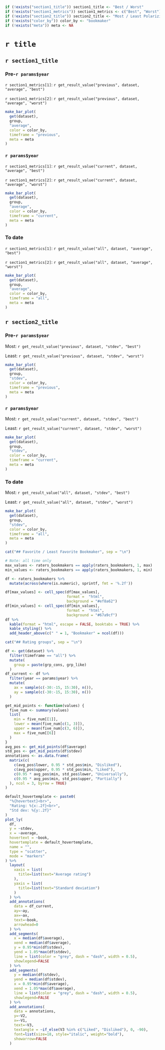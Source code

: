 ```r
if (!exists("section1_title")) section1_title <- "Best / Worst"
if (!exists("section1_metrics")) section1_metrics <- c("Best", "Worst")
if (!exists("section2_title")) section2_title <- "Most / Least Polarizing"
if (!exists("color_by")) color_by <- "bookmaker"
if (!exists("meta")) meta <- NA
```

# `r title`
## `r section1_title` {.tabset}
### Pre-`r params$year`

`r section1_metrics[1]`: `r get_result_value("previous", dataset, "average", "best")`

`r section1_metrics[2]`: `r get_result_value("previous", dataset, "average", "worst")`

```r
make_bar_plot(
  get(dataset),
  group,
  "average",
  color = color_by,
  timeframe = "previous",
  meta = meta
)
```
### `r params$year`

`r section1_metrics[1]`: `r get_result_value("current", dataset, "average", "best")`

`r section1_metrics[2]`: `r get_result_value("current", dataset, "average", "worst")`

```r
make_bar_plot(
  get(dataset),
  group,
  "average",
  color = color_by,
  timeframe = "current",
  meta = meta
)
```
### To date

`r section1_metrics[1]`: `r get_result_value("all", dataset, "average", "best")`

`r section1_metrics[2]`: `r get_result_value("all", dataset, "average", "worst")`

```r
make_bar_plot(
  get(dataset),
  group,
  "average",
  color = color_by,
  timeframe = "all",
  meta = meta
)
```

## `r section2_title` {.tabset}
### Pre-`r params$year`
Most: `r get_result_value("previous", dataset, "stdev", "best")`

Least: `r get_result_value("previous", dataset, "stdev", "worst")`

```r
make_bar_plot(
  get(dataset),
  group,
  "stdev",
  color = color_by,
  timeframe = "previous",
  meta = meta
)
```
### `r params$year`
Most: `r get_result_value("current", dataset, "stdev", "best")`

Least: `r get_result_value("current", dataset, "stdev", "worst")`

```r
make_bar_plot(
  get(dataset),
  group,
  "stdev",
  color = color_by,
  timeframe = "current",
  meta = meta
)
```
### To date
Most: `r get_result_value("all", dataset, "stdev", "best")`

Least: `r get_result_value("all", dataset, "stdev", "worst")`

```r
make_bar_plot(
  get(dataset),
  group,
  "stdev",
  color = color_by,
  timeframe = "all",
  meta = meta
)
```
<!-- TODO: Move additional chunks to their own files and add them as a paramter in the analysis list -->
```r
cat("## Favorite / Least Favorite Bookmaker", sep = "\n")
```
```r
# Note: all time only
max_values <- raters_bookmakers == apply(raters_bookmakers, 1, max)
min_values <- raters_bookmakers == apply(raters_bookmakers, 1, min)

df <- raters_bookmakers %>%
  mutate(across(where(is.numeric), sprintf, fmt = '%.2f'))

df[max_values] <- cell_spec(df[max_values],
                            format =  "html",
                            background = "#ef8a62")
df[min_values] <- cell_spec(df[min_values],
                            format =  "html",
                            background = "#67a9cf")
df %>%
  kable(format = "html", escape = FALSE, booktabs = TRUE) %>%
  kable_styling() %>%
  add_header_above(c(" " = 1, "Bookmaker" = ncol(df)))
```

```r
cat("## Rating groups", sep = "\n")
```
```r
df <- get(dataset) %>%
  filter(timeframe == "all") %>%
  mutate(
    group = paste(grp_cons, grp_like)
  )
df_current <- df %>%
  filter(year == params$year) %>%
  mutate(
    ax = sample(c(-30:-15, 15:30), n()),
    ay = sample(c(-30:-15, 15:30), n())
  )

get_mid_points <- function(values) {
  five_num <- summary(values)
  list(
    min = five_num[[1]],
    lower = mean(five_num[c(1, 3)]),
    upper = mean(five_num[c(3, 6)]),
    max = five_num[[6]]
  )
}
avg_pos <- get_mid_points(df$average)
std_pos <- get_mid_points(df$stdev)
annotations <- as.data.frame(
  matrix(c(
    c(avg_pos$lower, 0.95 * std_pos$min, "Disliked"),
    c(avg_pos$upper, 0.95 * std_pos$min, "Liked"),
    c(0.95 * avg_pos$min, std_pos$lower, "Universally"),
    c(0.95 * avg_pos$min, std_pos$upper, "Partially")
  ), ncol = 3, byrow = TRUE)
)

default_hovertemplate <- paste0(
  "%{hovertext}<br>",
  "Rating: %{x:.2f}<br>",
  "Std dev: %{y:.2f}"
)
plot_ly(
  df,
  y = ~stdev,
  x = ~average,
  hovertext = ~book,
  hovertemplate = default_hovertemplate,
  name = "",
  type = "scatter",
  mode = "markers"
) %>%
  layout(
    xaxis = list(
      title=list(text="Average rating")
    ),
    yaxis = list(
      title=list(text="Standard deviation")
    )
  ) %>%
  add_annotations(
    data = df_current,
    ay=~ay,
    ax=~ax,
    text=~book,
    arrowhead=0
  ) %>%
  add_segments(
    x = median(df$average),
    xend = median(df$average),
    y = 0.95*min(df$stdev),
    yend = 1.05*max(df$stdev),
    line = list(color = "grey", dash = "dash", width = 0.5),
    showlegend=FALSE
  ) %>%
  add_segments(
    y = median(df$stdev),
    yend = median(df$stdev),
    x = 0.95*min(df$average),
    xend = 1.05*max(df$average),
    line = list(color = "grey", dash = "dash", width = 0.5),
    showlegend=FALSE
  ) %>%
  add_annotations(
    data = annotations,
    y=~V2,
    x=~V1,
    text=~V3,
    textangle = ~if_else(V3 %in% c("Liked", "Disliked"), 0, -90),
    font=list(size=18, style="italic", weight="bold"),
    showarrow=FALSE
  )
```